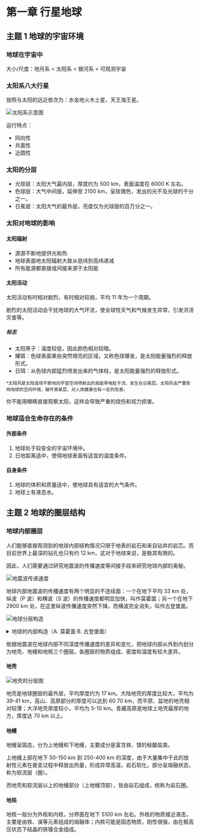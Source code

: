 
# 第一章 行星地球

## 主题 1 地球的宇宙环境

### 地球在宇宙中

大小/尺度：地月系 $\lt$ 太阳系 $\lt$ 银河系 $\lt$ 可观测宇宙

### 太阳系八大行星

按照与太阳的远近依次为：水金地火木土星，天王海王星。

![太阳系示意图](https://upload.wikimedia.org/wikipedia/commons/7/73/Planets2008_hans.jpg)

运行特点：

- 同向性
- 共面性
- 近圆性

### 太阳的分层

- 光球层：太阳大气最内层，厚度约为 $500 \text{ km}$，表面温度在 $6000 \text{ K}$ 左右。
- 色球层：大气中间层，延伸至 $\text{2100 km}$，呈玫瑰色，发出的光不及光球的千分之一。
- 日冕层：太阳大气的最外层，亮度仅为光球层的百万分之一。

### 太阳对地球的影响

#### 太阳辐射

- 源源不断地提供光和热
- 地球表面地太阳辐射大致从低纬到高纬递减
- 所有能源都直接或间接来源于太阳能
        
#### 太阳活动

太阳活动有时相对剧烈，有时相对较弱，平均 11 年为一个周期。

剧烈的太阳活动会干扰地球的大气环流，使全球性天气和气候发生异常，引发洪涝灾害等。

##### 标志

- 太阳黑子：温度较低，因此颜色相对较暗。
- 耀斑：色球表面某些突然增亮的区域，又称色球爆发，是太阳能量强烈的释放形式。
- 日珥：从色球内部猛烈喷发出来的气体柱，是太阳能量强烈的释放形式。

<small>*太阳风是太阳连续不断地向宇宙空间喷射出的高能带电粒子流，发生在日冕层。太阳风会严重影响地球的空间环境，破坏臭氧层，对人体健康也有一定的危害。</small>

<Callout type="warning">
    你不能用眼睛直接观察太阳，这样会导致严重的烧伤和视力损害。
</Callout>

### 地球适合生命存在的条件

#### 外部条件

1. 地球处于较安全的宇宙环境中。
2. 日地距离适中，使得地球表面有适宜的温度条件。

#### 自身条件

1. 地球的体积和质量适中，使地球具有适宜的大气条件。
2. 地球上有液态水。

## 主题 2 地球的圈层结构

### 地球内部圈层

人们能够直接观测到的地球内部结构情况只限于地表的岩石和来自钻井的岩芯。而目前世界上最深的钻孔也只有约 $\text{12 km}$，这对于地球来说，是极其有限的。

因此，人们需要通过研究地震波的传播速度等间接手段来研究地球内部的奥秘。

![地震波传递速度](./img/Speeds_of_Waves.png)

地球内部地震波的传播速度有两个明显的不连续面：一个在地下平均 $\text{33 km}$ 处，纵波（P 波）和横波（S 波）的传播速度都明显加快，叫作莫霍面；另一个在地下 $\text{2900 km}$ 处，在这里纵波传播速度突然下降，而横波完全消失，叫作古登堡面。

![地球分层构造](./img/Slice_earth.svg)

<details>
    <summary>地球的内部构造（A. 莫霍面 B. 古登堡面）</summary>
    1. 大陆地壳
    2. 海洋地壳
    3. 上地幔
    4. 下地幔
    5. 外核
    6. 内核
</details>

依据地震波在地球内部不同深度传播速度的差异和变化，把地球内部从外到内划分为地壳、地幔和地核三个圈层。各圈层的物质组成、密度和温度有较大差异。

#### 地壳

![地壳的分层图](./img/Slices_of_Ground.png)

地壳是地球圈层的最外层，平均厚度约为 $\text{17 km}$。大陆地壳的厚度比较大，平均为 $\text{39-41 km}$，高山、高原部分的厚度可以达到 $\text{60~70 km}$，而平原、盆地的地壳相对较薄；大洋地壳厚度较小，平均为 $\text{5-10 km}$。青藏高原是地球上地壳最厚的地方，厚度达 $\text{70 km}$ 以上。

#### 地幔

地幔呈固态，分为上地幔和下地幔，主要成分是富含铁、镁的硅酸盐类。

上地幔上部在地下 $\text{50-150 km}$ 到 $\text{250-400 km}$ 的深度，由于大量集中于此的放射性元素在衰变过程中释放出热量，形成异常高温，岩石软化，部分呈熔融状态，称为软流层（圈）。

而地壳和软流层以上的地幔部分（上地幔顶部），皆由岩石组成，统称为岩石圈。

#### 地核

地核一般分为外核和内核，分界面在地下 $\text{5100 km}$ 左右。外核的物质接近液态，主要是由铁、溴等元素组成的熔融体；内核可能是固态物质，刚性很强，由在极高压状态下结晶的铁镍合金组成。